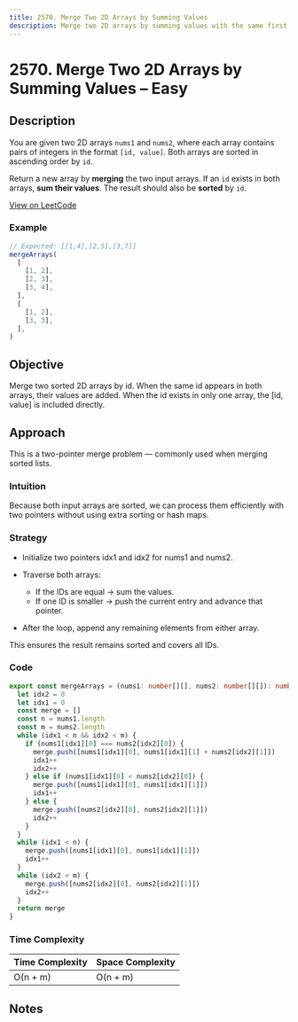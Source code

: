 ```yaml
---
title: 2570. Merge Two 2D Arrays by Summing Values
description: Merge two 2D arrays by summing values with the same first element.
---
```


# 2570. Merge Two 2D Arrays by Summing Values – Easy

## Description

You are given two 2D arrays `nums1` and `nums2`, where each array contains pairs of integers in the format `[id, value]`. Both arrays are sorted in ascending order by `id`.

Return a new array by **merging** the two input arrays. If an `id` exists in both arrays, **sum their values**. The result should also be **sorted** by `id`.

[View on LeetCode](https://leetcode.com/problems/merge-two-2d-arrays-by-summing-values/)

### Example

```ts
// Expected: [[1,4],[2,5],[3,7]]
mergeArrays(
  [
    [1, 2],
    [2, 3],
    [3, 4],
  ],
  [
    [1, 2],
    [3, 3],
  ],
)
```

## Objective

Merge two sorted 2D arrays by id. When the same id appears in both arrays, their values are added. When the id exists in only one array, the [id, value] is included directly.

## Approach

This is a two-pointer merge problem — commonly used when merging sorted lists.

### Intuition

Because both input arrays are sorted, we can process them efficiently with two pointers without using extra sorting or hash maps.

### Strategy

- Initialize two pointers idx1 and idx2 for nums1 and nums2.
- Traverse both arrays:
  - If the IDs are equal → sum the values.
  - If one ID is smaller → push the current entry and advance that pointer.

- After the loop, append any remaining elements from either array.

This ensures the result remains sorted and covers all IDs.

### Code

```ts title="2570. Merge Two 2D Arrays by Summing Values"
export const mergeArrays = (nums1: number[][], nums2: number[][]): number[][] => {
  let idx2 = 0
  let idx1 = 0
  const merge = []
  const n = nums1.length
  const m = nums2.length
  while (idx1 < n && idx2 < m) {
    if (nums1[idx1][0] === nums2[idx2][0]) {
      merge.push([nums1[idx1][0], nums1[idx1][1] + nums2[idx2][1]])
      idx1++
      idx2++
    } else if (nums1[idx1][0] < nums2[idx2][0]) {
      merge.push([nums1[idx1][0], nums1[idx1][1]])
      idx1++
    } else {
      merge.push([nums2[idx2][0], nums2[idx2][1]])
      idx2++
    }
  }
  while (idx1 < n) {
    merge.push([nums1[idx1][0], nums1[idx1][1]])
    idx1++
  }
  while (idx2 < m) {
    merge.push([nums2[idx2][0], nums2[idx2][1]])
    idx2++
  }
  return merge
}
```

### Time Complexity

| Time Complexity | Space Complexity |
| --------------- | ---------------- |
| O(n + m)        | O(n + m)         |

## Notes
